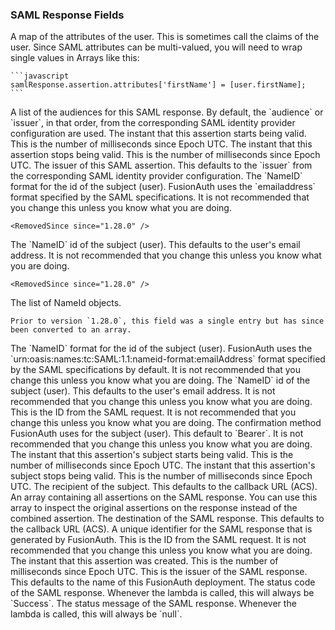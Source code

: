 
### SAML Response Fields

<APIBlock>
  <APIField name="samlResponse.assertion.attributes" type="Map<String, List<String>>">
    A map of the attributes of the user. This is sometimes call the claims of the user. Since SAML attributes can be multi-valued, you will need to wrap single values in Arrays like this:

    ```javascript
    samlResponse.assertion.attributes['firstName'] = [user.firstName];
    ```
  </APIField>
  <APIField name="samlResponse.assertion.conditions.audiences" type="Array<String>">
    A list of the audiences for this SAML response. By default, the `audience` or `issuer`, in that order, from the corresponding SAML identity provider configuration are used.
  </APIField>
  <APIField name="samlResponse.assertion.conditions.notBefore" type="Long">
    The instant that this assertion starts being valid. This is the number of milliseconds since Epoch UTC.
  </APIField>
  <APIField name="samlResponse.assertion.conditions.notOnOrAfter" type="Long">
    The instant that this assertion stops being valid. This is the number of milliseconds since Epoch UTC.
  </APIField>
  <APIField name="samlResponse.assertion.issuer" type="String">
    The issuer of this SAML assertion. This defaults to the `issuer` from the corresponding SAML identity provider configuration.
  </APIField>
  <APIField name="samlResponse.assertion.subject.nameID.format" type="String" deprecated>
    The `NameID` format for the id of the subject (user). FusionAuth uses the `emailaddress` format specified by the SAML specifications. It is not recommended that you change this unless you know what you are doing.

    <RemovedSince since="1.28.0" />
  </APIField>
  <APIField name="samlResponse.assertion.subject.nameID.id" type="String" deprecated>
    The `NameID` id of the subject (user). This defaults to the user's email address. It is not recommended that you change this unless you know what you are doing.

    <RemovedSince since="1.28.0" />
  </APIField>
  <APIField name="samlResponse.assertion.subject.nameIDs" type="Array" since="1.28.0">
    The list of NameId objects.

    Prior to version `1.28.0`, this field was a single entry but has since been converted to an array.
  </APIField>
  <APIField name="samlResponse.assertion.subject.nameIDs[x].format" type="String" since="1.28.0">
    The `NameID` format for the id of the subject (user). FusionAuth uses the `urn:oasis:names:tc:SAML:1.1:nameid-format:emailAddress` format specified by the SAML specifications by default. It is not recommended that you change this unless you know what you are doing.
  </APIField>
  <APIField name="samlResponse.assertion.subject.nameIDs[x].id" type="String" since="1.28.0">
    The `NameID` id of the subject (user). This defaults to the user's email address. It is not recommended that you change this unless you know what you are doing.
  </APIField>
  <APIField name="samlResponse.assertion.subject.confirmation.inResponseTo" type="String">
    This is the ID from the SAML request. It is not recommended that you change this unless you know what you are doing.
  </APIField>
  <APIField name="samlResponse.assertion.subject.confirmation.method" type="String">
    The confirmation method FusionAuth uses for the subject (user). This default to `Bearer`. It is not recommended that you change this unless you know what you are doing.
  </APIField>
  <APIField name="samlResponse.assertion.subject.confirmation.notBefore" type="Long">
    The instant that this assertion's subject starts being valid. This is the number of milliseconds since Epoch UTC.
  </APIField>
  <APIField name="samlResponse.assertion.subject.confirmation.notOnOrAfter" type="Long">
    The instant that this assertion's subject stops being valid. This is the number of milliseconds since Epoch UTC.
  </APIField>
  <APIField name="samlResponse.assertion.subject.confirmation.recipient" type="String">
    The recipient of the subject. This defaults to the callback URL (ACS).
  </APIField>
  <APIField name="samlResponse.assertions" type="Array" since="1.60.0">
    An array containing all assertions on the SAML response. You can use this array to inspect the original assertions on the response instead of the combined <InlineField>assertion</InlineField>.
  </APIField>
  <APIField name="samlResponse.destination" type="String">
    The destination of the SAML response. This defaults to the callback URL (ACS).
  </APIField>
  <APIField name="samlResponse.id" type="String">
    A unique identifier for the SAML response that is generated by FusionAuth.
  </APIField>
  <APIField name="samlResponse.inResponseTo" type="String">
    This is the ID from the SAML request. It is not recommended that you change this unless you know what you are doing.
  </APIField>
  <APIField name="samlResponse.issueInstant" type="Long">
    The instant that this assertion was created. This is the number of milliseconds since Epoch UTC.
  </APIField>
  <APIField name="samlResponse.issuer" type="String">
    This is the issuer of the SAML response. This defaults to the name of this FusionAuth deployment.
  </APIField>
  <APIField name="samlResponse.status.code" type="String">
    The status code of the SAML response. Whenever the lambda is called, this will always be `Success`.
  </APIField>
  <APIField name="samlResponse.status.message" type="String">
    The status message of the SAML response. Whenever the lambda is called, this will always be `null`.
  </APIField>
</APIBlock>
